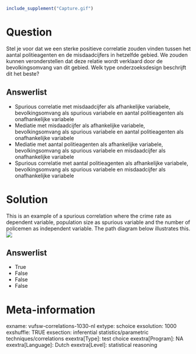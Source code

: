 ```r
include_supplement("Capture.gif")
```

Question
========
Stel je voor dat we een sterke positieve correlatie zouden vinden tussen
het aantal politieagenten en de misdaadcijfers in hetzelfde gebied. We
zouden kunnen veronderstellen dat deze relatie wordt verklaard door de
bevolkingsomvang van dit gebied. Welk type onderzoeksdesign beschrijft
dit het beste?

Answerlist
----------
* Spurious correlatie met misdaadcijfer als afhankelijke variabele,
  bevolkingsomvang als spurious variabele en aantal politieagenten als
  onafhankelijke variabele
* Mediatie met misdaadcijfer als afhankelijke variabele, bevolkingsomvang
  als spurious variabele en aantal politieagenten als onafhankelijke
  variabele
* Mediatie met aantal politieagenten als afhankelijke variabele,
  bevolkingsomvang als spurious variabele en misdaadcijfer als
  onafhankelijke variabele
* Spurious correlatie met aantal politieagenten als afhankelijke
  variabele, bevolkingsomvang als spurious variabele en misdaadcijfer als
  onafhankelijke variabele

Solution
========





This is an example of a spurious correlation where the crime rate as
dependent variable, population size as spurious variable and the number
of policemen as independent variable. The path diagram below illustrates
this.  
![](Capture.gif)


Answerlist
----------
* True
* False
* False
* False

Meta-information
================
exname: vufsw-correlations-1030-nl
extype: schoice
exsolution: 1000
exshuffle: TRUE
exsection: inferential statistics/parametric techniques/correlations
exextra[Type]: test choice
exextra[Program]: NA
exextra[Language]: Dutch
exextra[Level]: statistical reasoning

